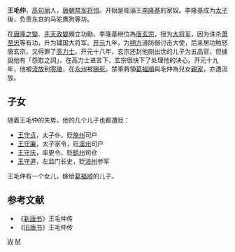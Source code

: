 '''王毛仲'''{{BD||？|731年||catIdx=W}}，[[高句丽|高句丽]]人，[[唐朝|唐朝]][[禁军|禁军]][[将领|将领]]。开始是临淄王[[李隆基|李隆基]]的家奴。李隆基成为[[太子|太子]]後，负责东宫的马驼鹰狗等坊。

在[[唐隆之變|唐隆之變]]、[[先天政變|先天政變]]頗立功勳。李隆基继位為[[唐玄宗|唐玄宗]]，授为[[大将军|大将军]]，因为诛杀[[萧至忠|萧至忠]]等有功，升为辅国大将军。[[开元|开元]]九年，为[[朔方|朔方]]道防御讨击大使，后来居功触怒唐玄宗，又得罪了[[高力士|高力士]]。开元十八年，玄宗还封他刚出世的儿子为五品官，但據說他有「怨懟之詞」，在高力士进言下，玄宗很快下了处理他的决心。开元十九年，他被[[流放|流放]]到[[零陵|零陵]]，在[[永州|永州]]被[[赐死|赐死]]。禁軍將領[[葛福順|葛福順]]與毛仲為兒女[[親家|親家]]，亦遭流放。

== 子女 ==
随着王毛仲的失势，他的几个儿子也都遭贬：
*[[王守贞|王守贞]]，太子仆，贬[[施州|施州]]司户
*[[王守廉|王守廉]]，太子家令，贬[[溪州_(武周)|溪州]]司户
*[[王守庆|王守庆]]，率更令，贬[[鹤州|鹤州]]司仓
*[[王守道|王守道]]，左监门长史，贬[[涪州|涪州]]参军
王毛仲有一个女儿，嫁给[[葛福顺|葛福顺]]的儿子。

==参考文献==
*《[[新唐书|新唐书]]》王毛仲传
*《[[旧唐书|旧唐书]]》王毛仲传
[[Category:唐朝军事人物|W]]
[[Category:王姓|M]]